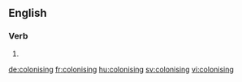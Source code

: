 
==English==

===Verb===
{{head|en}}

# {{present participle of|colonise|lang=en}}

[[de:colonising]]
[[fr:colonising]]
[[hu:colonising]]
[[sv:colonising]]
[[vi:colonising]]